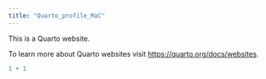 ```yaml
---
title: "Quarto_profile_MaC"
---
```


This is a Quarto website.

To learn more about Quarto websites visit <https://quarto.org/docs/websites>.

```r
1 + 1
```
